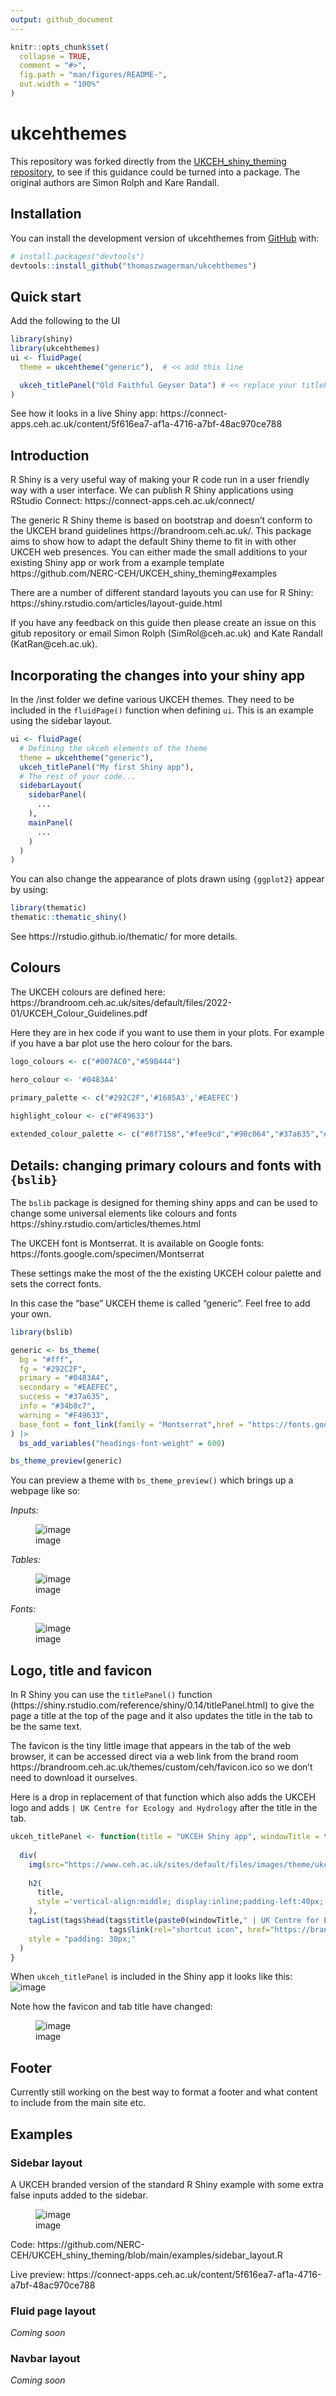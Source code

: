 ```yaml
---
output: github_document
---
```


<!-- README.md is generated from README.Rmd. Please edit that file -->

```r
knitr::opts_chunk$set(
  collapse = TRUE,
  comment = "#>",
  fig.path = "man/figures/README-",
  out.width = "100%"
)
```

# ukcehthemes

<!-- badges: start -->
<!-- badges: end -->

This repository was forked directly from the [UKCEH_shiny_theming repository](https://github.com/NERC-CEH/UKCEH_shiny_theming),
to see if this guidance could be turned into a package. The original authors are Simon Rolph and Kare Randall.

## Installation

You can install the development version of ukcehthemes from [GitHub](https://github.com/) with:

```r
# install.packages("devtools")
devtools::install_github("thomaszwagerman/ukcehthemes")
```

## Quick start

Add the following to the UI

```r
library(shiny)
library(ukcehthemes)
ui <- fluidPage(
  theme = ukcehtheme("generic"),  # << add this line

  ukceh_titlePanel("Old Faithful Geyser Data") # << replace your titlePanel() with ukceh_titlePanel()
)
```

See how it looks in a live Shiny app: https://connect-apps.ceh.ac.uk/content/5f616ea7-af1a-4716-a7bf-48ac970ce788

## Introduction

R Shiny is a very useful way of making your R code run in a user friendly way with a user interface. We can publish R Shiny applications using RStudio Connect: https://connect-apps.ceh.ac.uk/connect/

The generic R Shiny theme is based on bootstrap and doesn't conform to the UKCEH brand guidelines https://brandroom.ceh.ac.uk/. This package aims to show how to adapt the default Shiny theme to fit in with other UKCEH web presences. You can either made the small additions to your existing Shiny app or work from a example template https://github.com/NERC-CEH/UKCEH_shiny_theming#examples

There are a number of different standard layouts you can use for R Shiny: https://shiny.rstudio.com/articles/layout-guide.html 

If you have any feedback on this guide then please create an issue on this gitub repository or email Simon Rolph (SimRol@ceh.ac.uk) and Kate Randall (KatRan@ceh.ac.uk).

## Incorporating the changes into your shiny app

In the /inst folder we define various UKCEH themes. They need to be included in the `fluidPage()` function when defining `ui`. This is an example using the sidebar layout.

```r
ui <- fluidPage(
  # Defining the ukceh elements of the theme
  theme = ukcehtheme("generic"),
  ukceh_titlePanel("My first Shiny app"),
  # The rest of your code...
  sidebarLayout(
    sidebarPanel(
      ...
    ),
    mainPanel(
      ...
    )
  )
)
```

You can also change the appearance of plots drawn using `{ggplot2}` appear by using:

```r
library(thematic)
thematic::thematic_shiny()
```

See https://rstudio.github.io/thematic/ for more details.

## Colours

The UKCEH colours are defined here: https://brandroom.ceh.ac.uk/sites/default/files/2022-01/UKCEH_Colour_Guidelines.pdf

Here they are in hex code if you want to use them in your plots. For example if you have a bar plot use the hero colour for the bars.

```r
logo_colours <- c("#007AC0","#59B444")

hero_colour <- '#0483A4'

primary_palette <- c("#292C2F",'#1685A3','#EAEFEC')

highlight_colour <- c("#F49633")
  
extended_colour_palette <- c("#8f7158","#fee9cd","#90c064","#37a635","#00883c","047e56","007370","#0383a4","#c9e7f2","34b8c7","009dcb","227fc1","0a5da4","00678e","f39532")
```

## Details: changing primary colours and fonts with `{bslib}`

The `bslib` package is designed for theming shiny apps and can be used to change some universal elements like colours and fonts https://shiny.rstudio.com/articles/themes.html

The UKCEH font is Montserrat. It is available on Google fonts: https://fonts.google.com/specimen/Montserrat

These settings make the most of the the existing UKCEH colour palette and sets the correct fonts. 

In this case the "base" UKCEH theme is called "generic". Feel free to add your own.


```r
library(bslib)

generic <- bs_theme(
  bg = "#fff",
  fg = "#292C2F",
  primary = "#0483A4",
  secondary = "#EAEFEC",
  success = "#37a635",
  info = "#34b8c7",
  warning = "#F49633",
  base_font = font_link(family = "Montserrat",href = "https://fonts.googleapis.com/css2?family=Montserrat:wght@400;600&display=swap")
) |>  
  bs_add_variables("headings-font-weight" = 600)

bs_theme_preview(generic)
```

You can preview a theme with `bs_theme_preview()` which brings up a webpage like so:

*Inputs:*

![image](https://user-images.githubusercontent.com/17750766/159717824-32ca3012-329a-4796-91b1-04fcf0713cc9.png)

*Tables:*

![image](https://user-images.githubusercontent.com/17750766/159717971-c7e59693-da1c-43b0-9eef-55b0b3d5c34d.png)

*Fonts:*

![image](https://user-images.githubusercontent.com/17750766/159718071-d8657f35-a337-4ecc-b259-82c4156bea81.png)



## Logo, title and favicon

In R Shiny you can use the `titlePanel()` function (https://shiny.rstudio.com/reference/shiny/0.14/titlePanel.html) to give the page a title at the top of the page and it also updates the title in the tab to be the same text.

The favicon is the tiny little image that appears in the tab of the web browser, it can be accessed direct via a web link from the brand room https://brandroom.ceh.ac.uk/themes/custom/ceh/favicon.ico so we don't need to download it ourselves.

Here is a drop in replacement of that function which also adds the UKCEH logo and adds `| UK Centre for Ecology and Hydrology` after the title in the tab.

```r
ukceh_titlePanel <- function(title = "UKCEH Shiny app", windowTitle = title){
  
  div(
    img(src="https://www.ceh.ac.uk/sites/default/files/images/theme/ukceh_logo_long_720x170_rgb.png",style="height: 50px;vertical-align:middle;"),
      
    h2(  
      title,
      style ='vertical-align:middle; display:inline;padding-left:40px;'
    ),
    tagList(tags$head(tags$title(paste0(windowTitle," | UK Centre for Ecology & Hydrology")),
                      tags$link(rel="shortcut icon", href="https://brandroom.ceh.ac.uk/themes/custom/ceh/favicon.ico"))),
    style = "padding: 30px;"
  )
}
```

When `ukceh_titlePanel` is included in the Shiny app it looks like this:
![image](https://user-images.githubusercontent.com/17750766/159720789-dff9186c-7bca-437a-a487-46a57f44e014.png)

Note how the favicon and tab title have changed:

![image](https://user-images.githubusercontent.com/17750766/159717427-a5454c2c-02d3-4241-8c23-fb769fd68e3e.png)


## Footer

Currently still working on the best way to format a footer and what content to include from the main site etc.

## Examples

### Sidebar layout

A UKCEH branded version of the standard R Shiny example with some extra false inputs added to the sidebar.

![image](https://user-images.githubusercontent.com/17750766/159717529-08361e20-bc3e-4c27-b7d2-3967c8317613.png)

Code: https://github.com/NERC-CEH/UKCEH_shiny_theming/blob/main/examples/sidebar_layout.R

Live preview: https://connect-apps.ceh.ac.uk/content/5f616ea7-af1a-4716-a7bf-48ac970ce788

### Fluid page layout

*Coming soon*

### Navbar layout

*Coming soon*


